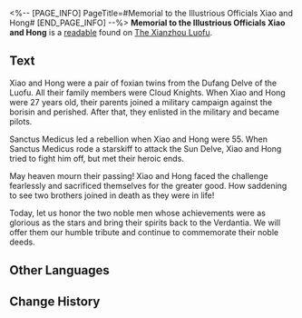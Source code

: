 <%-- [PAGE_INFO]
PageTitle=#Memorial to the Illustrious Officials Xiao and Hong#
[END_PAGE_INFO] --%>
{{Readable Infobox
|id           = 246
|partIds      = 190491
|title        = 
|image        = Item The Xianzhou Luofu Readable.png
|world        = The Xianzhou Luofu
|parts        = 1
|author       = <!--to be added-->
|description  = In the battle against the Disciples of Sanctus Medicus, a pair of foxian brothers bravely sacrificed their lives. Their comrades wrote obituaries in traditional foxian manners to express their grief and to commemorate the two martyrs.
|part1        = Memorial to the Illustrious Officials Xiao and Hong
|source1      = {{cx|Source missing}}
|characters   = Yaoshi
|factions     = 
}}
'''Memorial to the Illustrious Officials Xiao and Hong''' is a [[readable]] found on [[The Xianzhou Luofu]].
<!--
==Location==
{{Map Embed|<map name>|<marker id>}}
-->
==Text==
Xiao and Hong were a pair of foxian twins from the Dufang Delve of the Luofu. All their family members were Cloud Knights. When Xiao and Hong were 27 years old, their parents joined a military campaign against the borisin and perished. After that, they enlisted in the military and became pilots.

Sanctus Medicus led a rebellion when Xiao and Hong were 55. When Sanctus Medicus rode a starskiff to attack the Sun Delve, Xiao and Hong tried to fight him off, but met their heroic ends.

May heaven mourn their passing! Xiao and Hong faced the challenge fearlessly and sacrificed themselves for the greater good. How saddening to see two brothers joined in death as they were in life!

Today, let us honor the two noble men whose achievements were as glorious as the stars and bring their spirits back to the Verdantia. We will offer them our humble tribute and continue to commemorate their noble deeds.

<!--
==Trivia==
* 
-->
==Other Languages==
{{Other Languages
|en   = Memorial to the Illustrious Officials Xiao and Hong
|zhs  = 祭晓虹二公文
|zht  = 祭曉虹二公文
|ja   = 暁虹二公弔文
|ko   = 효와 홍을 기리는 공문
|es   = Homenaje a los oficiales Xiao y Hong
|fr   = Hommage aux illustres officiers Xiao et Hong
|ru   = Памятник выдающимся служащим Сяо и Хуну
|th   = หนังสืออนุสรณ์ไว้อาลัยแก่เจ้าหน้าที่ Xiao กับ Hong
|vi   = Văn Tế Xiao Và Hong
|de   = Denkmal für die ehrenwerten Beamten Xiao und Hong
|id   = Tulisan Peringatan untuk Pilot Xiao dan Hong
|pt   = Memorial para os Ilustres Oficiais Xiao e Hong
}}

==Change History==
{{Change History|1.3}}